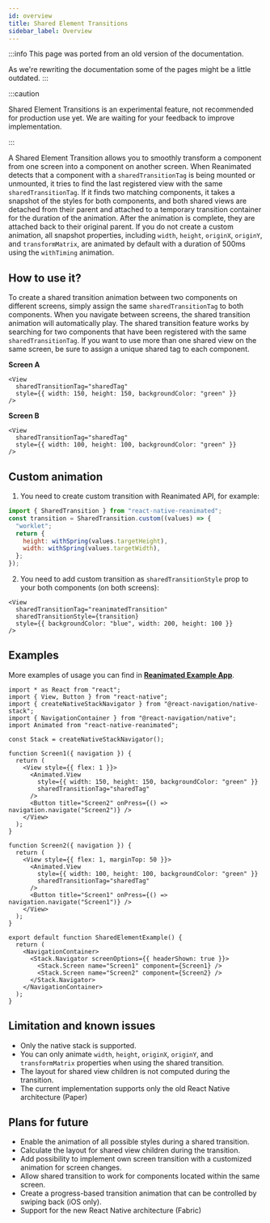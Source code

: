 ```yaml
---
id: overview
title: Shared Element Transitions
sidebar_label: Overview
---
```


:::info
This page was ported from an old version of the documentation.

As we're rewriting the documentation some of the pages might be a little outdated.
:::

:::caution

Shared Element Transitions is an experimental feature, not recommended for production use yet. We are waiting for your feedback to improve implementation.

:::

A Shared Element Transition allows you to smoothly transform a component from one screen into a component on another screen. When Reanimated detects that a component with a `sharedTransitionTag` is being mounted or unmounted, it tries to find the last registered view with the same `sharedTransitionTag`. If it finds two matching components, it takes a snapshot of the styles for both components, and both shared views are detached from their parent and attached to a temporary transition container for the duration of the animation. After the animation is complete, they are attached back to their original parent. If you do not create a custom animation, all snapshot properties, including `width`, `height`, `originX`, `originY`, and `transformMatrix`, are animated by default with a duration of 500ms using the `withTiming` animation.

## How to use it?

To create a shared transition animation between two components on different screens, simply assign the same `sharedTransitionTag` to both components. When you navigate between screens, the shared transition animation will automatically play. The shared transition feature works by searching for two components that have been registered with the same `sharedTransitionTag`. If you want to use more than one shared view on the same screen, be sure to assign a unique shared tag to each component.

**Screen A**

```tsx {2}
<View
  sharedTransitionTag="sharedTag"
  style={{ width: 150, height: 150, backgroundColor: "green" }}
/>
```

**Screen B**

```tsx {2}
<View
  sharedTransitionTag="sharedTag"
  style={{ width: 100, height: 100, backgroundColor: "green" }}
/>
```

## Custom animation

1. You need to create custom transition with Reanimated API, for example:

```js
import { SharedTransition } from "react-native-reanimated";
const transition = SharedTransition.custom((values) => {
  "worklet";
  return {
    height: withSpring(values.targetHeight),
    width: withSpring(values.targetWidth),
  };
});
```

2. You need to add custom transition as `sharedTransitionStyle` prop to your both components (on both screens):

```tsx {2,3}
<View
  sharedTransitionTag="reanimatedTransition"
  sharedTransitionStyle={transition}
  style={{ backgroundColor: "blue", width: 200, height: 100 }}
/>
```

## Examples

More examples of usage you can find in **[Reanimated Example App](https://github.com/software-mansion/react-native-reanimated/tree/3.3.0/app/src/examples/SharedElementTransitions)**.

```tsx {14,26}
import * as React from "react";
import { View, Button } from "react-native";
import { createNativeStackNavigator } from "@react-navigation/native-stack";
import { NavigationContainer } from "@react-navigation/native";
import Animated from "react-native-reanimated";

const Stack = createNativeStackNavigator();

function Screen1({ navigation }) {
  return (
    <View style={{ flex: 1 }}>
      <Animated.View
        style={{ width: 150, height: 150, backgroundColor: "green" }}
        sharedTransitionTag="sharedTag"
      />
      <Button title="Screen2" onPress={() => navigation.navigate("Screen2")} />
    </View>
  );
}

function Screen2({ navigation }) {
  return (
    <View style={{ flex: 1, marginTop: 50 }}>
      <Animated.View
        style={{ width: 100, height: 100, backgroundColor: "green" }}
        sharedTransitionTag="sharedTag"
      />
      <Button title="Screen1" onPress={() => navigation.navigate("Screen1")} />
    </View>
  );
}

export default function SharedElementExample() {
  return (
    <NavigationContainer>
      <Stack.Navigator screenOptions={{ headerShown: true }}>
        <Stack.Screen name="Screen1" component={Screen1} />
        <Stack.Screen name="Screen2" component={Screen2} />
      </Stack.Navigator>
    </NavigationContainer>
  );
}
```

## Limitation and known issues

- Only the native stack is supported.
- You can only animate `width`, `height`, `originX`, `originY`, and `transformMatrix` properties when using the shared transition.
- The layout for shared view children is not computed during the transition.
- The current implementation supports only the old React Native architecture (Paper)

## Plans for future

- Enable the animation of all possible styles during a shared transition.
- Calculate the layout for shared view children during the transition.
- Add possibility to implement own screen transition with a customized animation for screen changes.
- Allow shared transition to work for components located within the same screen.
- Create a progress-based transition animation that can be controlled by swiping back (iOS only).
- Support for the new React Native architecture (Fabric)

